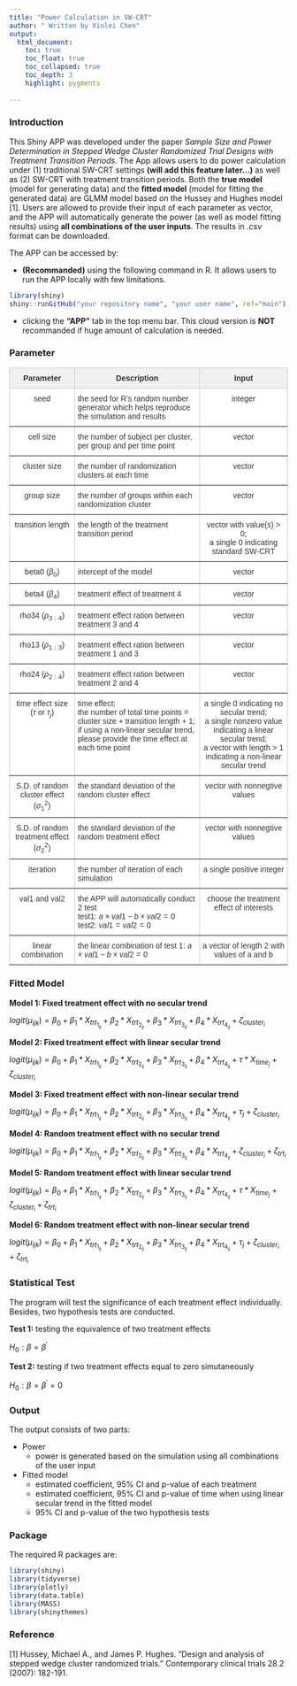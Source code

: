 ```yaml
---
title: "Power Calculation in SW-CRT"
author: " Written by Xinlei Chen"
output: 
  html_document:
    toc: true
    toc_float: true
    toc_collapsed: true
    toc_depth: 3
    highlight: pygments
    
---
```


$$
$$


### Introduction

This Shiny APP was developed under the paper *Sample Size and Power Determination in Stepped Wedge Cluster Randomized Trial Designs with Treatment Transition Periods*. The App allows users to do power calculation under (1) traditional SW-CRT settings **(will add this feature later...)** as well as (2) SW-CRT with treatment transition periods. Both the **true model** (model for generating data) and the **fitted model** (model for fitting the generated data) are GLMM model based on the Hussey and Hughes model [1]. Users are allowed to provide their input of each parameter as vector, and the APP will automatically generate the power (as well as model fitting results) using **all combinations of the user inputs**. The results in *.csv* format can be downloaded. 


The APP can be accessed by:

* **(Recommanded)** using the following command in R. It allows users to run the APP locally with few limitations.

```r
library(shiny)
shiny::runGitHub("your repository name", "your user name", ref="main")
```

* clicking the **"APP"** tab in the top menu bar. This cloud version is **NOT** recommanded if huge amount of calculation is needed.


$$
$$

### Parameter


<style type="text/css">
.tg  {border-collapse:collapse;border-color:#ccc;border-spacing:0;}
.tg td{background-color:#fff;border-color:#ccc;border-style:solid;border-width:1px;color:#333;
  font-family:Arial, sans-serif;font-size:14px;overflow:hidden;padding:10px 5px;word-break:normal;}
.tg th{background-color:#f0f0f0;border-color:#ccc;border-style:solid;border-width:1px;color:#333;
  font-family:Arial, sans-serif;font-size:14px;font-weight:normal;overflow:hidden;padding:10px 5px;word-break:normal;}
.tg .tg-c3ow{border-color:inherit;text-align:center;vertical-align:top}
.tg .tg-7btt{border-color:inherit;font-weight:bold;text-align:center;vertical-align:top}
.tg .tg-0pky{border-color:inherit;text-align:left;vertical-align:top}
</style>
<table class="tg">
<thead>
  <tr>
    <th class="tg-7btt">Parameter</th>
    <th class="tg-7btt">Description</th>
    <th class="tg-7btt">Input</th>
  </tr>
</thead>
<tbody>
  <tr>
    <td class="tg-c3ow">seed</td>
    <td class="tg-0pky">the seed for R's random number generator which helps reproduce the simulation and results</td>
    <td class="tg-c3ow">integer</td>
  </tr>
  <tr>
    <td class="tg-c3ow">cell size</td>
    <td class="tg-0pky">the number of subject per cluster, per group and per time point</td>
    <td class="tg-c3ow">vector</td>
  </tr>
  <tr>
    <td class="tg-c3ow">cluster size</td>
    <td class="tg-0pky">the number of randomization clusters at each time</td>
    <td class="tg-c3ow">vector</td>
  </tr>
  <tr>
    <td class="tg-c3ow">group size</td>
    <td class="tg-0pky">the number of groups within each randomization cluster</td>
    <td class="tg-c3ow">vector</td>
  </tr>
  <tr>
    <td class="tg-c3ow">transition length</td>
    <td class="tg-0pky">the length of the treatment transition period</td>
    <td class="tg-c3ow">vector with value(s) &gt; 0; <br>a single 0 indicating standard SW-CRT</td>
  </tr>
  <tr>
    <td class="tg-c3ow">beta0 ($\beta_0$)</td>
    <td class="tg-0pky">intercept of the model</td>
    <td class="tg-c3ow">vector</td>
  </tr>
  <tr>
    <td class="tg-c3ow">beta4 ($\beta_4$)</td>
    <td class="tg-0pky">treatment effect of treatment 4</td>
    <td class="tg-c3ow">vector</td>
  </tr>
  <tr>
    <td class="tg-c3ow">rho34 ($\rho_{3:4}$)</td>
    <td class="tg-0pky">treatment effect ration between treatment 3 and 4</td>
    <td class="tg-c3ow">vector</td>
  </tr>
  <tr>
    <td class="tg-c3ow">rho13 ($\rho_{1:3}$)</td>
    <td class="tg-0pky">treatment effect ration between treatment 1 and 3</td>
    <td class="tg-c3ow">vector</td>
  </tr>
  <tr>
    <td class="tg-c3ow">rho24 ($\rho_{2:4}$)</td>
    <td class="tg-0pky">treatment effect ration between treatment 2 and 4</td>
    <td class="tg-c3ow">vector</td>
  </tr>
  <tr>
    <td class="tg-c3ow">time effect size <br>($\tau$ or $\tau_{j}$)</td>
    <td class="tg-0pky">time effect;<br>the number of total time points = cluster size + transition length + 1;<br>if using a non-linear secular trend, please provide the time effect at each time point</td>
    <td class="tg-c3ow">a single 0 indicating no secular trend; <br>a single nonzero value indicating a linear secular trend; <br>a vector with length &gt; 1 indicating a non-linear secular trend</td>
  </tr>
  <tr>
    <td class="tg-c3ow">S.D. of random cluster effect<br>($\sigma^2_{1}$)</td>
    <td class="tg-0pky">the standard deviation of the random cluster effect</td>
    <td class="tg-c3ow">vector with nonnegtive values</td>
  </tr>
  <tr>
    <td class="tg-c3ow"><span style="font-weight:400;font-style:normal">S.D.</span> of random treatment effect<br>($\sigma^2_{2}$)</td>
    <td class="tg-0pky">the standard deviation of the random treatment effect</td>
    <td class="tg-c3ow">vector with nonnegtive values</td>
  </tr>
  <tr>
    <td class="tg-c3ow">iteration</td>
    <td class="tg-0pky">the number of iteration of each simulation</td>
    <td class="tg-c3ow">a single positive integer</td>
  </tr>
  <tr>
    <td class="tg-c3ow">val1 and val2</td>
    <td class="tg-0pky">the APP will automatically conduct 2 test<br>test1: $a \times val1- b \times val2 = 0$<br>test2: $val1 = val2 = 0$</td>
    <td class="tg-c3ow">choose the treatment effect of interests</td>
  </tr>
  <tr>
    <td class="tg-c3ow">linear combination</td>
    <td class="tg-0pky">the linear combination of test 1: $a \times val1- b \times val2 = 0$</td>
    <td class="tg-c3ow">a vector of length 2 with values of a and b</td>
  </tr>
</tbody>
</table>

$$
$$



### Fitted Model

**Model 1: Fixed treatment effect with no secular trend**

$logit(\mu_{ijk}) = \beta_0 + \beta_1*X_{trt_{1_{ij}}} + \beta_2*X_{trt_{2_{ij}}} + \beta_3 * X_{trt_{3_{ij}}} + \beta_4 * X_{trt_{4_{ij}}} + \zeta_{cluster_i}$

**Model 2: Fixed treatment effect with linear secular trend**

$logit(\mu_{ijk}) = \beta_0 + \beta_1*X_{trt_{1_{ij}}} + \beta_2*X_{trt_{2_{ij}}} + \beta_3 * X_{trt_{3_{ij}}} + \beta_4 * X_{trt_{4_{ij}}} + \tau * X_{time_j} + \zeta_{cluster_i}$

**Model 3: Fixed treatment effect with non-linear secular trend**

$logit(\mu_{ijk}) = \beta_0 + \beta_1*X_{trt_{1_{ij}}} + \beta_2*X_{trt_{2_{ij}}} + \beta_3 * X_{trt_{3_{ij}}} + \beta_4 * X_{trt_{4_{ij}}} + \tau_j + \zeta_{cluster_i}$

**Model 4: Random treatment effect with no secular trend**

$logit(\mu_{ijk}) = \beta_0 + \beta_1*X_{trt_{1_{ij}}} + \beta_2*X_{trt_{2_{ij}}} + \beta_3 * X_{trt_{3_{ij}}} + \beta_4 * X_{trt_{4_{ij}}} + \zeta_{cluster_i} + \zeta_{trt_i}$

**Model 5: Random treatment effect with linear secular trend**

$logit(\mu_{ijk}) = \beta_0 + \beta_1*X_{trt_{1_{ij}}} + \beta_2*X_{trt_{2_{ij}}} + \beta_3 * X_{trt_{3_{ij}}} + \beta_4 * X_{trt_{4_{ij}}} + \tau * X_{time_j} + \zeta_{cluster_i} + \zeta_{trt_i}$

**Model 6: Random treatment effect with non-linear secular trend**

$logit(\mu_{ijk}) = \beta_0 + \beta_1*X_{trt_{1_{ij}}} + \beta_2*X_{trt_{2_{ij}}} + \beta_3 * X_{trt_{3_{ij}}} + \beta_4 * X_{trt_{4_{ij}}} + \tau_j + \zeta_{cluster_i} + \zeta_{trt_i}$

$$
$$


### Statistical Test

The program will test the significance of each treatment effect individually. Besides, two hypothesis tests are conducted.

**Test 1:** testing the equivalence of two treatment effects

$H_0: \beta = \beta^{'}$

**Test 2:** testing if two treatment effects equal to zero simutaneously

$H_0: \beta = \beta^{'}=0$


$$
$$

### Output

The output consists of two parts:

* Power
  + power is generated based on the simulation using all combinations of the user input
* Fitted model
  + estimated coefficient, 95% CI and p-value of each treatment
  + estimated coefficient, 95% CI and p-value of time when using linear secular trend in the fitted model
  + 95% CI and p-value of the two hypothesis tests


$$
$$


### Package

The required R packages are:

```r
library(shiny)
library(tidyverse)
library(plotly)
library(data.table)
library(MASS)
library(shinythemes)
```


$$
$$

### Reference

[1] Hussey, Michael A., and James P. Hughes. "Design and analysis of stepped wedge cluster randomized trials." Contemporary clinical trials 28.2 (2007): 182-191.

$$
$$


